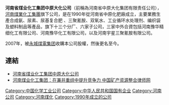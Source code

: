{{primarysources|time=2011-07-20T06:15:31+00:00}}
'''河南省煤业化工集团中原大化公司'''（前稱為河南省中原大化集团有限责任公司），[[河南煤業化工集團|河南煤業化工集團]]旗下公司，是在1990年從河南省中原化肥廠成立，主要業務生產合成氨、尿素、尿基复合肥 、三聚氰胺、双氧水、工业循环水处理剂、编织袋及塑料制品等產品，旗下十三个分厂、六家子公司，三家中外合資包括河南豫华精细化工有限公司、河南豫华化工有限公司，以及河南宇星三聚氰胺有限公司。

2007年，被[[永城煤電集团|永城煤電集团]]收購本公司股權，然後更名至今。

==連結==
*[https://web.archive.org/web/20130927061603/http://zydh.hnccgc.com/ 河南省煤业化工集团中原大化公司]
*[http://www.chinaelw.com/show.asp?id=647 河南煤业化工集团：在兼并重组中提升竞争力 中国矿产资源整合律师网]{{Wayback|url=http://www.chinaelw.com/show.asp?id=647 |date=20181002135719 }}


[[Category:中国化学工业公司|Category:中国化学工业公司]]
[[Category:中华人民共和国国有企业|Category:中华人民共和国国有企业]]
[[Category:河南公司|Category:河南公司]]
[[Category:河南煤化|Category:河南煤化]]
[[Category:1990年成立的公司|Category:1990年成立的公司]]
